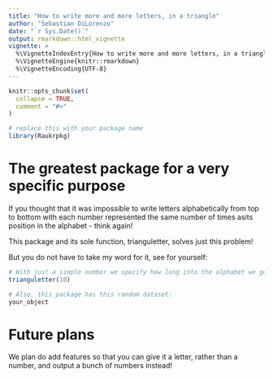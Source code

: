 ```yaml
---
title: "How to write more and more letters, in a triangle"
author: "Sebastian DiLorenzo"
date: "`r Sys.Date()`"
output: rmarkdown::html_vignette
vignette: >
  %\VignetteIndexEntry{How to write more and more letters, in a triangle}
  %\VignetteEngine{knitr::rmarkdown}
  %\VignetteEncoding{UTF-8}
---
```


```r
knitr::opts_chunk$set(
  collapse = TRUE,
  comment = "#>"
)

# replace this with your package name
library(Raukrpkg)
```

# The greatest package for a very specific purpose

If you thought that it was impossible to write letters
alphabetically from top to bottom with each number represented
the same number of times asits position in the alphabet
 - think again!

This package and its sole function, trianguletter, solves just this problem!

But you do not have to take my word for it, see for yourself:
```r
# With just a simple number we specify how long into the alphabet we go.
trianguletter(10)

# Also, this package has this random dataset:
your_object
```

# Future plans

We plan do add features so that you can give it
a letter, rather than a number, and output a
bunch of numbers instead!
